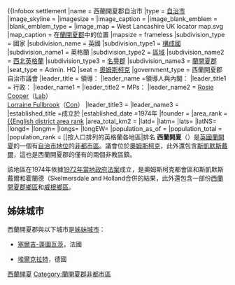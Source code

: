 {{coord|53.562|-2.827|display=title|region:GB_scale:20000}}
{{Infobox settlement
|name = 西蘭開夏郡自治市
|type = [[英國自治市鎮地位|自治市]]
|image_skyline =
|imagesize =
|image_caption =
|image_blank_emblem =
|blank_emblem_type =
|image_map = West Lancashire UK locator map.svg
|map_caption = 在[[蘭開夏郡|蘭開夏郡]]中的位置
|mapsize = frameless
|subdivision_type =  國家
|subdivision_name = 英國
|subdivision_type1 = [[構成國|構成國]]
|subdivision_name1 = 英格蘭
|subdivision_type2 = [[區域_(英格蘭)|區域]]
|subdivision_name2 = [[西北英格蘭|西北英格蘭]]
|subdivision_type3 = [[英格蘭的名譽郡|名譽郡]]
|subdivision_name3 = [[蘭開夏郡|蘭開夏郡]]
|seat_type = Admin. HQ
|seat = [[奧姆斯柯克|奧姆斯柯克]]
|government_type = 西蘭開夏郡自治市議會
|leader_title = 領導：
|leader_name =領導人與內閣：
|leader_title1 = 行政：
|leader_name1 = {{English district control|GSS=E07000127}}
|leader_title2 = MPs：
|leader_name2 = [[Rosie_Cooper|Rosie Cooper]]（[[英國工黨|Lab]]）<br>[[Lorraine_Fullbrook|Lorraine Fullbrook]]（[[英國保守黨|Con]]）
|leader_title3 =
|leader_name3 =
|established_title =成立於
|established_date =1974年
|founder =
|area_rank = [[按地區排列的英格蘭各地區|{{English district area rank]]
|area_total_km2 = {{formatnum:{{English district area|GSS=E07000127}}|R}}
|latd= |latm= |lats= |latNS=
|longd= |longm= |longs= |longEW=
|population_as_of = {{English statistics year}}
|population_total = {{formatnum:{{English district population|GSS=E07000127}}|R}}
|population_rank = [[按人口排列的英格蘭各地區|排名{{English district rank]]
|population_density_km2 = auto
|timezone = [[格林尼治平時|格林尼治平時]]
|utc_offset = +0
|timezone_DST = [[英國夏令時間|英國夏令時間]]
|utc_offset_DST = +1
|postal_code_type = 郵編
|postal_code = <!-- [[XX_postcode_area|XX]] -->
|area_code =
|blank_name = [[ISO_3166-2:GB|ISO 3166-2]]
|blank_info = <!-- GB-?? -->
|blank1_name = [[ONS編碼|ONS編碼]]
|blank1_info = 30UP (ONS)<br />E07000127 (GSS)
|blank2_name = [[英國國家格網參考系統|OS格網參考]]
|blank2_info = <!-- {{gbmappingsmall|####}} -->
|blank3_name = [[NUTS|NUTS]] 3
|blank3_info = <!-- UKG## -->
|blank4_name = 種族
|blank4_info = 98.5% 白人
|website = [http://www.westlancs.gov.uk/ http://www.westlancs.gov.uk/]
}}
'''西蘭開夏'''（{{lang-en|West Lancashire}}）是[[英國|英國]][[蘭開夏|蘭開夏]]的一個有[[英國自治市鎮地位|自治市地位]]的[[非都市區|非都市區]]。議會位於[[奧姆斯柯克|奧姆斯柯克]]，此外還包含[[斯凱默斯戴爾|斯凱默斯戴爾]]，這也是西蘭開夏郡的僅有的兩個非教區鎮。

該地區在1974年依據[[1972年當地政府法案|1972年當地政府法案]]成立，是奧姆斯柯克都會區和斯凱默斯戴爾和霍蘭德（Skelmersdale and Holland合併的結果，此外還包含一部份[[西蘭開夏郡鄉區|西蘭開夏郡鄉區]]和[[威根鄉區|威根鄉區]]。

==姊妹城市==
西蘭開夏郡與以下城市是[[姊妹城市|姊妹城市]]：
* {{flagicon|France}} [[塞爾吉-蓬圖瓦茨|塞爾吉-蓬圖瓦茨]]，法國 
* {{flagicon|Germany}} [[埃爾克拉特|埃爾克拉特]]，德國

[[Category:西蘭開夏|]]
[[Category:蘭開夏郡非都市區|Category:蘭開夏郡非都市區]]